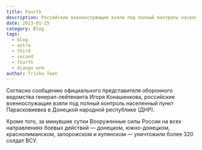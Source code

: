 ```yaml
---
title: Fourth
description: Российские военнослужащие взяли под полный контроль населенный пункт Парасковиевка в Донецкой народной республике.
date: 2023-01-25
category: Blog
tags: 
  - blog
  - astro
  - third
  - second
  - fourth
  - django orm
author: Trisha Teen
---
```


Согласно сообщению официального представителя оборонного ведомства генерал-лейтенанта Игоря Конашенкова, российские военнослужащие взяли под полный контроль населенный пункт Парасковиевка в Донецкой народной республике (ДНР).

Кроме того, за минувшие сутки Вооруженные силы России на всех направлениях боевых действий — донецком, южно-донецком, краснолиманском, запорожском и купянском — уничтожили более 320 солдат ВСУ.
